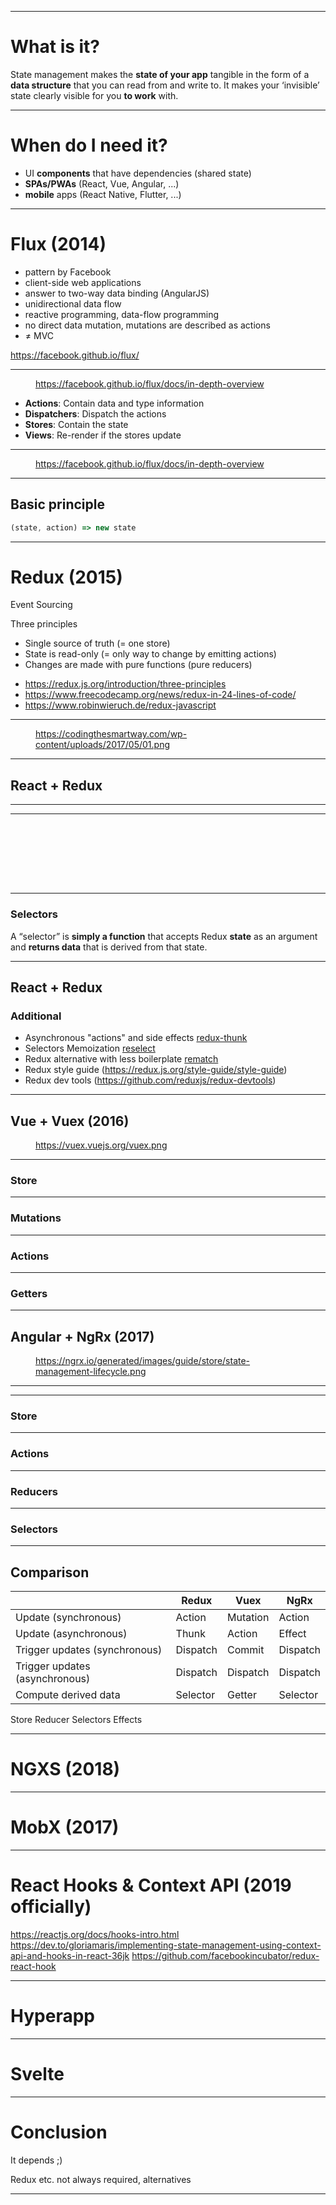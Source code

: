 
<Title>JavaScript state management</Title>

---

# What is it?

<Quote author="Raquel Moss" url="https://egghead.io/articles/what-is-state-why-do-i-need-to-manage-it">
State management makes the <strong>state of your app</strong> tangible in the form of a <strong>data structure</strong> that you can read from and write to. It makes your ‘invisible’ state clearly visible for you <strong>to work</strong> with.
</Quote>

---

# When do I need it?

- UI **components** that have dependencies (shared state)
- **SPAs/PWAs** (React, Vue, Angular, ...)
- **mobile** apps (React Native, Flutter, ...)


---

# Flux (2014)

- pattern by Facebook
- client-side web applications
- answer to two-way data binding (AngularJS)
- unidirectional data flow
- reactive programming, data-flow programming
- no direct data mutation, mutations are described as actions
- ≠ MVC

<Footnotes>
    <a href="https://facebook.github.io/flux/">https://facebook.github.io/flux/</a>
</Footnotes>

---

<Figure src="https://facebook.github.io/flux/img/overview/flux-simple-f8-diagram-1300w.png" alt="Basic Flux Structure">
    <a href="https://facebook.github.io/flux/docs/in-depth-overview">https://facebook.github.io/flux/docs/in-depth-overview</a>
</Figure>


- **Actions**: Contain data and type information
- **Dispatchers**: Dispatch the actions
- **Stores**: Contain the state
- **Views**: Re-render if the stores update

---

<Figure src="https://facebook.github.io/flux/img/overview/flux-simple-f8-diagram-explained-1300w.png" alt="Detailed Flux flow">
    <a href="https://facebook.github.io/flux/docs/in-depth-overview">https://facebook.github.io/flux/docs/in-depth-overview</a>
</Figure>

---

## Basic principle

```js
(state, action) => new state
```
---

# Redux (2015)

Event Sourcing

Three principles
- Single source of truth (= one store)
- State is read-only (= only way to change by emitting actions)
- Changes are made with pure functions (pure reducers)

<Footnotes>
    <ul>
        <li><a href="https://redux.js.org/introduction/three-principles">https://redux.js.org/introduction/three-principles</a></li>
        <li><a href="https://www.freecodecamp.org/news/redux-in-24-lines-of-code/">https://www.freecodecamp.org/news/redux-in-24-lines-of-code/</a></li>
        <li><a href="https://www.robinwieruch.de/redux-javascript">https://www.robinwieruch.de/redux-javascript</a></li>
    </ul>
</Footnotes>

---

<Figure src="https://codingthesmartway.com/wp-content/uploads/2017/05/01.png" alt="Redux flow">
    <a href="https://codingthesmartway.com/wp-content/uploads/2017/05/01.png">https://codingthesmartway.com/wp-content/uploads/2017/05/01.png</a>
</Figure>

---

## React + Redux

<GithubInfo repo="reduxjs/redux"></GithubInfo>

---

<Stackblitz id="uum-react-redux-example"></Stackblitz>

---

<CodeSurfer>

```js 5:7 file=./redux-react/store.js title="Store" 
```

```js 1:3 file=./redux-react/actions.js title="Actions" 
```

```js 1:3,5:17 file=./redux-react/actions.js title="Actions" 
```

```js 1:6 file=./redux-react/reducers.js title="Reducers" 
```

```js 7:30 file=./redux-react/reducers.js title="Reducers" 
```

```js 11:18 file=./redux-react/App.jsx title="React integration" 
```

```js 22:33 file=./redux-react/App.jsx title="React integration" 
```

```js 9,14,24 file=./redux-react/App.jsx title="Selectors" 
```

</CodeSurfer>

---

### Selectors

<Quote author="Matthew Holman" url="https://medium.com/@matthew.holman/what-is-a-redux-selector-a517acee1fe8">
    A “selector” is <strong>simply a function</strong> that accepts Redux <strong>state</strong> as an argument and <strong>returns data</strong> that is derived from that state.
</Quote>

---

## React + Redux

### Additional

* Asynchronous "actions" and side effects [redux-thunk](https://github.com/reduxjs/redux-thunk)
* Selectors Memoization [reselect](https://github.com/reduxjs/reselect)
* Redux alternative with less boilerplate [rematch](https://github.com/rematch/rematch)
* Redux style guide (https://redux.js.org/style-guide/style-guide)
* Redux dev tools (https://github.com/reduxjs/redux-devtools)

---

## Vue + Vuex (2016)

<GithubInfo repo="vuejs/vuex"></GithubInfo>

<Figure src="https://vuex.vuejs.org/vuex.png" alt="Vuex architecture">
    <a href="https://vuex.vuejs.org/vuex.png">https://vuex.vuejs.org/vuex.png</a>
</Figure>


---

### Store

---

### Mutations

---

### Actions

---

### Getters

---

## Angular + NgRx (2017)

<GithubInfo repo="ngrx/platform"></GithubInfo>

<Figure src="https://ngrx.io/generated/images/guide/store/state-management-lifecycle.png" alt="NgRx lifecycle">
    <a href="https://ngrx.io/generated/images/guide/store/state-management-lifecycle.png">https://ngrx.io/generated/images/guide/store/state-management-lifecycle.png</a>
</Figure>

---

<Stackblitz id="uum-angular-ngrx-example"></Stackblitz>

---

### Store

---

### Actions

---

### Reducers

---

### Selectors

---

## Comparison

|                                     | Redux    | Vuex     | NgRx     |
| ----------------------------------  | -------- | -------- | -------- |
| Update (synchronous)                | Action   | Mutation | Action   | 
| Update (asynchronous)               | Thunk    | Action   | Effect   |
| Trigger updates (synchronous)       | Dispatch | Commit   | Dispatch |
| Trigger updates (asynchronous)      | Dispatch | Dispatch | Dispatch |
| Compute derived data                | Selector | Getter   | Selector |

Store
Reducer
Selectors
Effects



---

# NGXS (2018)

<GithubInfo repo="ngxs/store"></GithubInfo>

---

# MobX (2017)

<GithubInfo repo="mobxjs/mobx"></GithubInfo>

---

# React Hooks & Context API (2019 officially)

https://reactjs.org/docs/hooks-intro.html
https://dev.to/gloriamaris/implementing-state-management-using-context-api-and-hooks-in-react-36jk
https://github.com/facebookincubator/redux-react-hook

---

# Hyperapp

<GithubInfo repo="jorgebucaran/hyperapp"></GithubInfo>

---

# Svelte

<GithubInfo repo="sveltejs/svelte"></GithubInfo>

---

# Conclusion

It depends ;)

Redux etc. not always required, alternatives

---